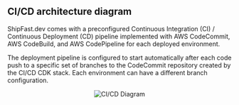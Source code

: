 
## CI/CD architecture diagram

ShipFast.dev comes with a preconfigured Continuous Integration (CI) / Continuous Deployment (CD) pipeline
implemented with AWS CodeCommit, AWS CodeBuild, and AWS CodePipeline for each deployed environment.

The deployment pipeline is configured to start automatically after each code push to a specific set of branches to the
CodeCommit repository created by the CI/CD CDK stack. Each environment can have a different branch configuration.

<p align="center">
  <img src={useBaseUrl("img/cicd-diagram-v3.png")} alt="CI/CD Diagram" />
</p>
